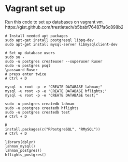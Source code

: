 <!--
%\VignetteEngine{knitr}
%\VignetteIndexEntry{Vagrant setup}
-->

# Vagrant set up

Run this code to set up databases on vagrant vm.
https://gist.github.com/trestletech/b5babf76487fa6c898b2

```
# Install needed apt packages
sudo apt-get install postgresql libpq-dev
sudo apt-get install mysql-server libmysqlclient-dev

# Set up database users
sudo su -
sudo -u postgres createuser --superuser Ruser
sudo -u postgres psql
\password Ruser
# press enter twice
# Ctrl + D

mysql -u root -p -e "CREATE DATABASE lahman;"
mysql -u root -p -e "CREATE DATABASE hflights;"
mysql -u root -p -e "CREATE DATABASE test;"

sudo -u postgres createdb lahman
sudo -u postgres createdb hflights
sudo -u postgres createdb test
# Ctrl + D

R
install.packages(c("RPostgreSQL", "RMySQL"))
# Ctrl + D

library(dplyr)
lahman_mysql()
lahman_postgres()
hflights_postgres()

```